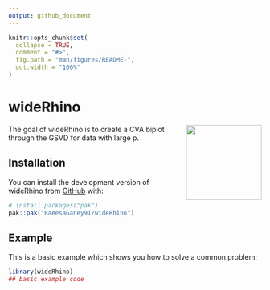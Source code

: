 ```yaml
---
output: github_document
---
```


<!-- README.md is generated from README.Rmd. Please edit that file -->

```r
knitr::opts_chunk$set(
  collapse = TRUE,
  comment = "#>",
  fig.path = "man/figures/README-",
  out.width = "100%"
)
```

# wideRhino

<img src="logo.png" align="right" width="150" /> 

<!-- badges: start -->
<!-- badges: end -->

The goal of wideRhino is to create a CVA biplot through the GSVD for data with large p. 

## Installation

You can install the development version of wideRhino from [GitHub](https://github.com/) with:

``` r
# install.packages("pak")
pak::pak("RaeesaGaney91/wideRhino")
```

## Example

This is a basic example which shows you how to solve a common problem:

```r
library(wideRhino)
## basic example code
```

